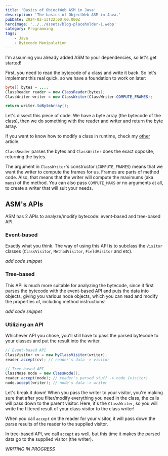 ```yaml
---
title: 'Basics of ObjectWeb ASM in Java'
description: 'The basics of ObjectWeb ASM in Java.'
pubDate: 2024-02-13T22:00:00.000Z
heroImage: '../../assets/blog-placeholder-1.webp'
category: Programming
tags:
    - Java
    - Bytecode Manipulation
---
```


I'm assuming you already added ASM to your dependencies, so let's get started!

First, you need to read the bytecode of a class and write it back. So let's implement this real quick, so we have a foundation to work on later:
```java
byte[] bytes = ...;
ClassReader reader = new ClassReader(bytes);
ClassWriter writer = new ClassWriter(ClassWriter.COMPUTE_FRAMES);

return writer.toByteArray();
```

Let's dissect this piece of code. We have a byte array (the bytecode of the class), then we do something with the reader and writer and return the byte array.

If you want to know how to modify a class in runtime, check my [other](/blog/bytecode-manipulation-in-jvm) article.

`ClassReader` parses the bytes and `ClassWriter` does the exact opposite, returning the bytes.

The argument in `ClassWriter`'s constructor (`COMPUTE_FRAMES`) means that we want the writer to compute the frames for us. Frames are parts of method code. Also, that means that the writer will compute the maximums (aka `maxs`) of the method.
You can also pass `COMPUTE_MAXS` or no arguments at all, to create a writer that will suit your needs.

## ASM's APIs
ASM has 2 APIs to analyze/modify bytecode: event-based and tree-based API.

### Event-based
Exactly what you think. The way of using this API is to subclass the `Visitor` classes (`ClassVisitor`, `MethodVisitor`, `FieldVisitor` and etc).

*add code snippet*


### Tree-based
This API is much more suitable for analyzing the bytecode, since it first parses the bytecode with the event-based API and puts the data into objects, giving you various node objects, which you can read and modify the properties of, including method instructions!

*add code snippet*


### Utilizing an API
Whichever API you chose, you'll still have to pass the parsed bytecode to your classes and put the result into the writer.

```java
// Event-based API
ClassVisitor cv = new MyClassVisitor(writer);
reader.accept(cv); // reader's data -> visitor 

// Tree-based API
ClassNose node = new ClassNode();
reader.accept(node); // reader's parsed stuff -> node (visitor)
node.accept(writer); // node's data -> writer
```

Let's break it down! When you pass the writer to your visitor, you're making sure that after you filter/modify everything you need in the class, the calls will pass down to the parent visitor. Here, it's the `ClassWriter`, so you will write the filtered result of your class visitor to the class writer!

When you call `accept` on the reader for your visitor, it will pass down the parse results of the reader to the supplied visitor.

In tree-based API, we call `accept` as well, but this time it makes the parsed data go to the supplied visitor (the writer).

*WRITING IN PROGRESS*